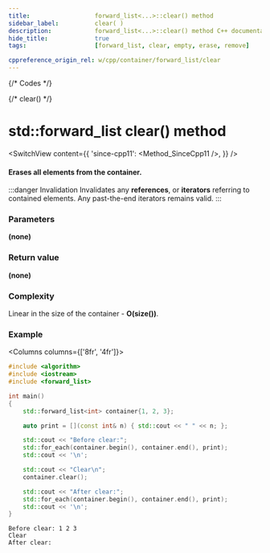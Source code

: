```yaml
---
title:					forward_list<...>::clear() method
sidebar_label:			clear( )
description:			forward_list<...>::clear() method C++ documentation
hide_title:				true
tags:					[forward_list, clear, empty, erase, remove]

cppreference_origin_rel: w/cpp/container/forward_list/clear
---
```



{/* Codes */}

{/* clear() */}

# std::forward_list clear() method

<SwitchView content={{
	'since-cpp11': <Method_SinceCpp11 />,
}} />

#### Erases all elements from the container.

:::danger Invalidation
Invalidates any **references**, or **iterators** referring to contained elements.
Any past-the-end iterators remains valid.
:::

### Parameters

**(none)**

### Return value

**(none)**

### Complexity

Linear in the size of the container - **O(size())**.

### Example

<Columns columns={['8fr', '4fr']}>
<div>

```cpp title="Main.cpp" showLineNumbers
#include <algorithm>
#include <iostream>
#include <forward_list>

int main()
{
    std::forward_list<int> container{1, 2, 3};

    auto print = [](const int& n) { std::cout << " " << n; };

    std::cout << "Before clear:";
    std::for_each(container.begin(), container.end(), print);
    std::cout << '\n';

    std::cout << "Clear\n";
    container.clear();

    std::cout << "After clear:";
    std::for_each(container.begin(), container.end(), print);
    std::cout << '\n';
}
```

</div>
<div>

```plaintext title="Output"
Before clear: 1 2 3
Clear
After clear:
```

</div>
</Columns>

